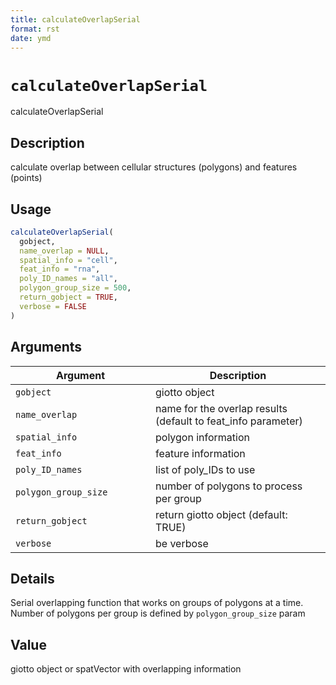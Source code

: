 ```yaml
--- 
title: calculateOverlapSerial 
format: rst 
date: ymd 
--- 
```

# `calculateOverlapSerial`

calculateOverlapSerial


## Description

calculate overlap between cellular structures (polygons) and features (points)


## Usage

```r
calculateOverlapSerial(
  gobject,
  name_overlap = NULL,
  spatial_info = "cell",
  feat_info = "rna",
  poly_ID_names = "all",
  polygon_group_size = 500,
  return_gobject = TRUE,
  verbose = FALSE
)
```


## Arguments

Argument      |Description
------------- |----------------
`gobject`     |     giotto object
`name_overlap`     |     name for the overlap results (default to feat_info parameter)
`spatial_info`     |     polygon information
`feat_info`     |     feature information
`poly_ID_names`     |     list of poly_IDs to use
`polygon_group_size`     |     number of polygons to process per group
`return_gobject`     |     return giotto object (default: TRUE)
`verbose`     |     be verbose


## Details

Serial overlapping function that works on groups of polygons at a time.
 Number of polygons per group is defined by `polygon_group_size` param


## Value

giotto object or spatVector with overlapping information


